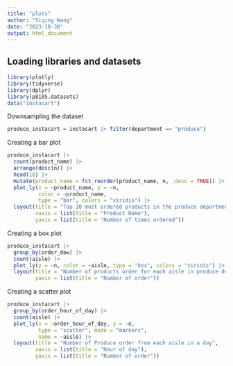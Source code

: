 ```yaml
---
title: "plots"
author: "Siqing Wang"
date: "2023-10-30"
output: html_document
---
```


## Loading libraries and datasets 
```r
library(plotly)
library(tidyverse)
library(dplyr)
library(p8105.datasets)
data("instacart")
```

Downsampling the dataset 
```r
produce_instacart = instacart |> filter(department == "produce")
```

Creating a bar plot
```r
produce_instacart |> 
  count(product_name) |> 
  arrange(desc(n)) |> 
  head(10) |> 
  mutate(product_name = fct_reorder(product_name, n, .desc = TRUE)) |> 
  plot_ly(x = ~product_name, y = ~n, 
          color = ~product_name, 
          type = "bar", colors = "viridis") |> 
  layout(title = "Top 10 most ordered products in the produce department",
         xaxis = list(title = "Product Name"),
         yaxis = list(title = "Number of times ordered"))
```

Creating a box plot
```r
produce_instacart |> 
  group_by(order_dow) |> 
  count(aisle) |> 
  plot_ly(y = ~n, color = ~aisle, type = "box", colors = "viridis") |> 
  layout(title = "Number of products order for each aisle in produce department per day",
         yaxis = list(title = "Number of order"))
```

Creating a scatter plot
```r
produce_instacart |> 
  group_by(order_hour_of_day) |> 
  count(aisle) |> 
  plot_ly(x = ~order_hour_of_day, y = ~n, 
          type = "scatter", mode = "markers", 
          name = ~aisle) |> 
  layout(title = "Number of Produce order from each aisle in a day",
         xaxis = list(title = "Hour of day"),
         yaxis = list(title = "Number of order"))
```



